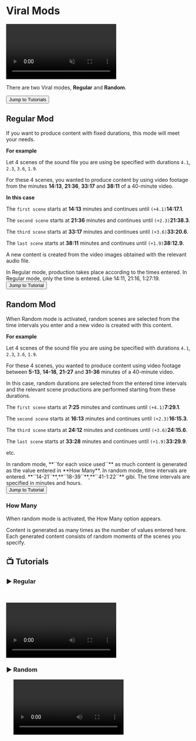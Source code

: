 
# Viral Mods


<video autoPlay muted loop controls>
  <source src="https://forum.ve3.plus/assets/files/2024-04-28/docs-english/viral.mp4" type="video/mp4" />
  Your browser does not support the video tag.
</video>


There are two Viral modes, **Regular** and **Random**.


<Link href={`/hitgun/viral/viralmods#%EF%B8%8F-regular`}>
  <div className="responsive-table__row" style={{ textAlign: 'center' }}>
    <div className="responsive-table__item">
      <button
        className="responsive-table__button button button--secondary"
        style={{
          width: '100%',  // Genişliği %100 olarak ayarlandı
          marginTop: 14,
          padding: 12,
          backgroundColor: '#00AAFF',
          borderRadius: 8,
          color: '#fff',
          fontSize: '1.1rem',
          textDecoration: 'none',
          cursor: 'pointer',
          userSelect: 'none'
        }}
      >
        Jump to Tutorials
      </button>
    </div>
  </div>
</Link>


## Regular Mod

If you want to produce content with fixed durations, this mode will meet your needs.


**For example**

Let 4 scenes of the sound file you are using be specified with durations `4.1`, `2.3`, `3.6`, `1.9`.

For these 4 scenes, you wanted to produce content by using video footage 
from the minutes **14:13**, **21:36**, **33:17** and **38:11** of a 40-minute video.



**In this case** 

The ``first scene`` starts at **14:13** minutes and continues until ``(+4.1)``**14:17.1**.

The ``second scene`` starts at **21:36** minutes and continues until ``(+2.3)``**21:38.3**.

The ``third scene`` starts at **33:17** minutes and continues until ``(+3.6)``**33:20.6**.

The ``last scene`` starts at **38:11** minutes and continues until ``(+1.9)``**38:12.9**.



A new content is created from the video images obtained with the relevant audio file.



<Callout type="info" emoji="ℹ️">
 In Regular mode, production takes place according to the times entered.
</Callout>

<Callout type="info" emoji="ℹ️">
  In Regular mode, only the time is entered. Like 14:11, 21:16, 1:27:19.
</Callout>

<Link href={`/hitgun/viral/viralmods#%EF%B8%8F-random`}>
  <div className="responsive-table__row" style={{ textAlign: 'center' }}>
    <div className="responsive-table__item">
      <button
        className="responsive-table__button button button--secondary"
        style={{
          width: '100%',  // Genişliği %100 olarak ayarlandı
          marginTop: 14,
          padding: 12,
          backgroundColor: '#8C00D1',
          borderRadius: 8,
          color: '#fff',
          fontSize: '1.1rem',
          textDecoration: 'none',
          cursor: 'pointer',
          userSelect: 'none'
        }}
      >
        Jump to Tutorial
      </button>
    </div>
  </div>
</Link>

## Random Mod

When Random mode is activated, random scenes are selected from the time intervals you enter and a new video is created with this content.


**For example**

Let 4 scenes of the sound file you are using be specified with durations `4.1`, `2.3`, `3.6`, `1.9`.

For these 4 scenes, you wanted to produce content using video footage between **5-13**, **14-18**, **21-27** and **31-36** minutes of a 40-minute video.


In this case, random durations are selected from the entered time intervals and the relevant scene productions are performed starting from these durations.


The ``first scene`` starts at **7:25** minutes and continues until ``(+4.1)``**7:29.1**.

The ``second scene`` starts at **16:13** minutes and continues until ``(+2.3)``**16:15.3**.

The ``third scene`` starts at **24:12** minutes and continues until ``(+3.6)``**24:15.6**.

The ``last scene`` starts at **33:28** minutes and continues until ``(+1.9)``**33:29.9**.


etc.



<Callout type="info" emoji="ℹ️">
  In random mode, **``for each voice used``** as much content is generated as the value entered in **How Many**.
</Callout>

<Callout type="info" emoji="ℹ️">
  In random mode, time intervals are entered. **``14-21``**,**``18-39``**,**``41-1:22``** gibi.
</Callout>

<Callout type="info" emoji="ℹ️">
  The time intervals are specified in minutes and hours.
</Callout>

<Link href={`/hitgun/viral/viralmod#%EF%B8%8F-sabit`}>
  <div className="responsive-table__row" style={{ textAlign: 'center' }}>
    <div className="responsive-table__item">
      <button
        className="responsive-table__button button button--secondary"
        style={{
          width: '100%',  // Genişliği %100 olarak ayarlandı
          marginTop: 14,
          padding: 12,
          backgroundColor: '#8C00D1',
          borderRadius: 8,
          color: '#fff',
          fontSize: '1.1rem',
          textDecoration: 'none',
          cursor: 'pointer',
          userSelect: 'none'
        }}
      >
        Jump to Tutorial 
      </button>
    </div>
  </div>
</Link>

### How Many

When random mode is activated, the How Many option appears.

Content is generated as many times as the number of values entered here. Each generated content consists of random moments of the scenes you specify.


## 📺 Tutorials

### ▶️ Regular
    

<video controls>
  <source src="https://forum.ve3.plus/assets/files/2024-04-28/docs-english-tutorials/viral-sabit.mp4" type="video/mp4" />
  Your browser does not support the video tag.
</video>

### ▶️ Random
    
<video controls>
  <source src="https://forum.ve3.plus/assets/files/2024-04-28/docs-english-tutorials/viral-rastgele.mp4" type="video/mp4" />
  Your browser does not support the video tag.
</video>
